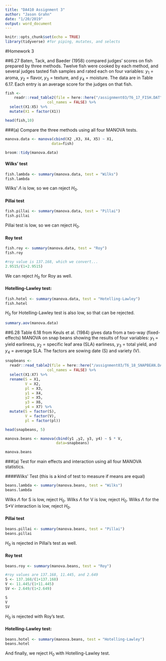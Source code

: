 ```yaml
---
title: "DA410 Assignment 3"
author: "Jason Grahn"
date: "1/20/2019"
output: word_document
---
```


```r
knitr::opts_chunk$set(echo = TRUE)
library(tidyverse) #for piping, mutates, and selects
```

#Homework 3 

##6.27 
Baten, Tack, and Baeder (1958) compared judges' scores on fish prepared by three methods. Twelve fish were cooked by each method, and several judges tasted fish samples and rated each on four variables: $y_{1}$ = aroma, $y_{2}$ = flavor, $y_{3}$ = texture, and $y_{4}$ = moisture. The data are in Table 6.17. Each entry is an average score for the judges on that fish. 

```r
fish <- 
    readr::read_table2(file = here::here("/assignment03/T6_17_FISH.DAT"),
                   col_names = FALSE) %>% 
  select(X1:X5) %>% 
  mutate(X1 = factor(X1))

head(fish,10)
```

###(a) 
Compare the three methods using all four MANOVA tests.
```r
manova.data <- manova(cbind(X2 ,X3, X4, X5) ~ X1,
                     data=fish)

broom::tidy(manova.data)
```

#### Wilks' test
```r
fish.lambda <- summary(manova.data, test = "Wilks")
fish.lambda
```

Wilks' $\Lambda$ is low, so we can reject $H_0$.

#### Pillai test
```r
fish.pillai <- summary(manova.data, test = "Pillai")
fish.pillai
```

Pillai test is low, so we can reject $H_0$.

#### Roy test
```r
fish.roy <- summary(manova.data, test = "Roy")
fish.roy 

#roy value is 137.168, which we convert...
2.9515/(1+2.9515)
```

We can reject $H_0$ for Roy as well.

#### Hotelling-Lawley test:
```r
fish.hotel <- summary(manova.data, test = "Hotelling-Lawley")
fish.hotel
```

$H_0$ for Hotelling-Lawley test is also low, so that can be rejected.

```r
summary.aov(manova.data)
```

##6.28 
Table 6.18 from Keuls et al. (1984) gives data from a two-way (fixed-effects) MANOVA on snap beans showing the results of four variables: $y_{1}$ = yield earliness, $y_{2}$ = specific leaf area (SLA) earliness, $y_{3}$ = total yield, and $y_{4}$ = average SLA. The factors are sowing date (S) and variety (V).

```r
snapbeans <- 
  readr::read_table2(file = here::here("/assignment03/T6_18_SNAPBEAN.DAT"),
                   col_names = FALSE) %>% 
  select(X1:X7) %>% 
  rename(S = X1,
         V = X2,
         pl = X3,
         y1 = X4,
         y2 = X5,
         y3 = X6,
         y4 = X7) %>% 
  mutate(S = factor(S),
         V = factor(V),
         pl = factor(pl))

head(snapbeans, 5)
```


```r
manova.beans <- manova(cbind(y1 ,y2, y3, y4) ~ S * V,
                       data=snapbeans)

manova.beans
```


###(a)
Test for main effects and interaction using all four MANOVA statistics.

####Wilks’ Test
(this is a kind of test to measure if means are equal)
```r
beans.lambda <- summary(manova.beans, test = "Wilks")
beans.lambda
```

Wilks $\Lambda$ for S is low, reject $H_0$.
Wilks $\Lambda$ for V is low, reject $H_0$.
Wilks $\Lambda$ for the S*V interaction is low, reject $H_0$.


#### Pillai test
```r
beans.pillai <- summary(manova.beans, test = "Pillai")
beans.pillai
```

$H_0$ is rejected in Pillai's test as well. 

#### Roy test
```r
beans.roy <- summary(manova.beans, test = "Roy")

#roy values are 137.168, 11.445, and 2.649
S <- 137.168/(1+137.168)
V <- 11.445/(1+11.445)
SV <- 2.649/(1+2.649)

S
V
SV
```

$H_0$ is rejected with Roy's test.

#### Hotelling-Lawley test:
```r
beans.hotel <- summary(manova.beans, test = "Hotelling-Lawley")
beans.hotel
```

And finally, we reject $H_0$ with Hotelling-Lawley test. 